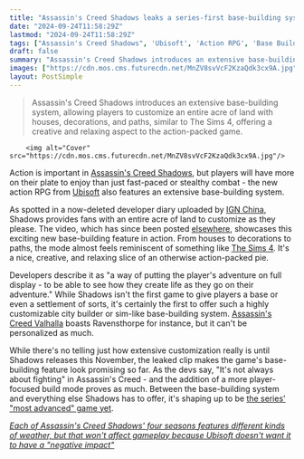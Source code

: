 ```yaml
---
title: "Assassin's Creed Shadows leaks a series-first base-building system, and it sort of reminds me of The Sims"
date: "2024-09-24T11:58:29Z"
lastmod: "2024-09-24T11:58:29Z"
tags: ["Assassin's Creed Shadows", 'Ubisoft', 'Action RPG', 'Base Building', 'The Sims 4', "Assassin's Creed Valhalla", 'PC', 'PS5', 'Xbox Series X/S']
draft: false
summary: "Assassin's Creed Shadows introduces an extensive base-building system, allowing players to customize an entire acre of land with houses, decorations, and paths, similar to The Sims 4, offering a creative and relaxing aspect to the action-packed game."
images: ["https://cdn.mos.cms.futurecdn.net/MnZV8svVcF2KzaQdk3cx9A.jpg"]
layout: PostSimple
---
```

> Assassin's Creed Shadows introduces an extensive base-building system, allowing players to customize an entire acre of land with houses, decorations, and paths, similar to The Sims 4, offering a creative and relaxing aspect to the action-packed game.


        <img alt="Cover" src="https://cdn.mos.cms.futurecdn.net/MnZV8svVcF2KzaQdk3cx9A.jpg"/>
        
Action is important in [<u>Assassin's Creed Shadows</u>](https://www.gamesradar.com/assassins-creed-codename-red-guide/), but players will have more on their plate to enjoy than just fast-paced or stealthy combat - the new action RPG from [<u>Ubisoft</u>](https://www.gamesradar.com/tag/ubisoft/) also features an extensive base-building system.

As spotted in a now-deleted developer diary uploaded by [<u>IGN China</u>](https://www.ign.com.cn/assassins-creed-codename-red/51099/video/ci-ke-xin-tiao-ying-kai-fa-zhe-ri-zhi-di-er-ji), Shadows provides fans with an entire acre of land to customize as they please. The video, which has since been posted [<u>elsewhere</u>](https://streamable.com/c6u7v4), showcases this exciting new base-building feature in action. From houses to decorations to paths, the mode almost feels reminiscent of something like [<u>The Sims 4</u>](https://www.gamesradar.com/the-sims-4-guide/). It's a nice, creative, and relaxing slice of an otherwise action-packed pie.

Developers describe it as "a way of putting the player's adventure on full display - to be able to see how they create life as they go on their adventure." While Shadows isn't the first game to give players a base or even a settlement of sorts, it's certainly the first to offer such a highly customizable city builder or sim-like base-building system. [<u>Assassin's Creed Valhalla</u>](https://www.gamesradar.com/assassins-creed-valhalla-settlement-ravensthorpe-guide/) boasts Ravensthorpe for instance, but it can't be personalized as much.

While there's no telling just how extensive customization really is until Shadows releases this November, the leaked clip makes the game's base-building feature look promising so far. As the devs say, "It's not always about fighting" in Assassin's Creed - and the addition of a more player-focused build mode proves as much. Between the base-building system and everything else Shadows has to offer, it's shaping up to be [<u>the series' "most advanced" game yet</u>](https://www.gamesradar.com/games/assassin-s-creed/how-assassins-creed-shadows-is-using-changing-seasons-and-dynamic-weather-to-be-the-series-most-advanced-game-yet/).

[<u><em>Each of Assassin's Creed Shadows' four seasons features different kinds of weather, but that won't affect gameplay because Ubisoft doesn't want it to have a "negative impact"</em></u>](https://www.gamesradar.com/games/assassin-s-creed/each-of-assassins-creed-shadows-four-seasons-features-different-kinds-of-weather-but-that-wont-affect-gameplay-because-ubisoft-doesnt-want-it-to-have-a-negative-impact/)
        